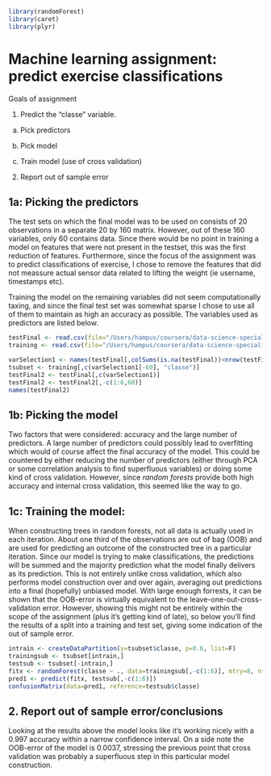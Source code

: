 ```r

library(randomForest)
library(caret)
library(plyr)


```

Machine learning assignment: predict exercise classifications
========================================================

Goals of assignment

1. Predict the "classe" variable.

  a. Pick predictors
  
  b. Pick model
  
  c. Train model (use of cross validation)
  
2. Report out of sample error

## 1a: Picking the predictors
The test sets on which the final model was to be used on consists of 20 observations in a separate 20 by 160 matrix. However, out of these 160 variables, only 60 contains data. Since there would be no point in training a model on features that were not present in the testset, this was the first reduction of features. Furthermore, since the focus of the assignment was to predict classifications of exercise, I chose to remove the features that did not meassure actual sensor data related to lifting the weight (ie username, timestamps etc). 

Training the model on the remaining variables did not seem computationally taxing, and since the final test set was somewhat sparse I chose to use all of them to maintain as high an accuracy as possible. The variables used as predictors are listed below.

```r
testFinal <- read.csv(file="/Users/hampus/coursera/data-science-specialization/machine-learning/assignment/pml-testing.csv")
training <- read.csv(file="/Users/hampus/coursera/data-science-specialization/machine-learning/assignment/pml-training.csv")

varSelection1 <- names(testFinal[,colSums(is.na(testFinal))<nrow(testFinal)])
tsubset <- training[,c(varSelection1[-60], "classe")]
testFinal2 <- testFinal[,c(varSelection1)]
testFinal2 <- testFinal2[,-c(1:6,60)]
names(testFinal2)
```

## 1b: Picking the model
Two factors that were considered: accuracy and the large number of predictors. A large number of predictors could possibly lead to overfitting which would of course affect the final accuracy of the model. This could be countered by either reducing the number of predictors (either through PCA or some correlation analysis to find superfluous variables) or doing some kind of cross validation. However, since *random forests* provide both high accuracy and internal cross validation, this seemed like the way to go.

## 1c: Training the model:
When constructing trees in random forests, not all data is actually used in each iteration. About one third of the observations are out of bag (OOB) and are used for predicting an outcome of the constructed tree in a particular iteration. Since our model is trying to make classifications, the predictions will be summed and the majority prediction what the model finally delivers as its prediction. This is not entirely unlike cross validation, which also performs model construction over and over again, averaging out predictions into a final (hopefully) unbiased model. With large enough forrests, it can be shown that the OOB-error is virtually equivalent to the leave-one-out-cross-validation error. However, showing this might not be entirely within the scope of the assignment (plus it's getting kind of late), so below you'll find the results of a split into a training and test set, giving some indication of the out of sample error.

```r

intrain <- createDataPartition(y=tsubset$classe, p=0.6, list=F)
trainingsub <- tsubset[intrain,]
testsub <- tsubset[-intrain,]
fitx <- randomForest(classe ~ ., data=trainingsub[,-c(1:6)], mtry=8, ntree=500)
pred1 <- predict(fitx, testsub[,-c(1:6)])
confusionMatrix(data=pred1, reference=testsub$classe)

```

## 2. Report out of sample error/conclusions
Looking at the results above the model looks like it's working nicely with a 0.997 accuracy within a narrow confidence interval. On a side note the OOB-error of the model is 0.0037, stressing the previous point that cross validation was probably a superfluous step in this particular model construction.